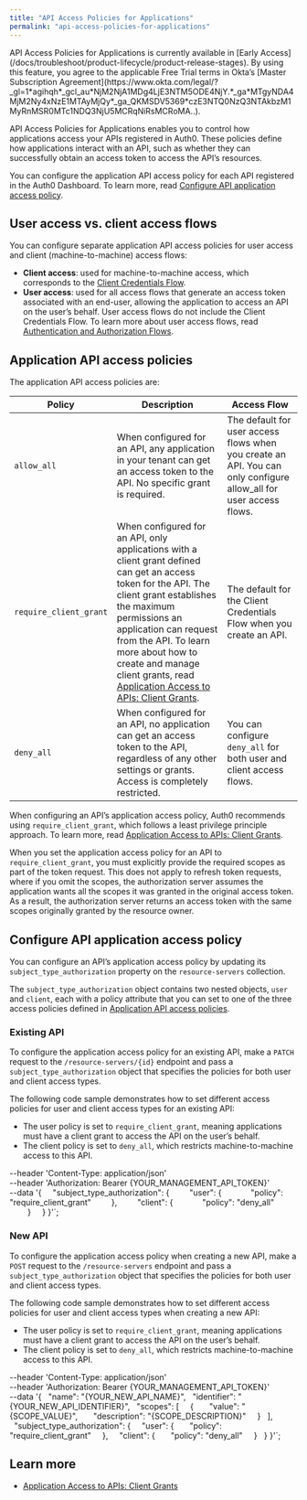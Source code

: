 ```yaml
---
title: "API Access Policies for Applications"
permalink: "api-access-policies-for-applications"
---
```



<Callout icon="file-lines" color="#0EA5E9" iconType="regular">
API Access Policies for Applications is currently available in [Early Access](/docs/troubleshoot/product-lifecycle/product-release-stages). By using this feature, you agree to the applicable Free Trial terms in Okta’s [Master Subscription Agreement](https://www.okta.com/legal/?_gl=1*agihqh*_gcl_au*NjM2NjA1MDg4LjE3NTM5ODE4NjY.*_ga*MTgyNDA4MjM2Ny4xNzE1MTAyMjQy*_ga_QKMSDV5369*czE3NTQ0NzQ3NTAkbzM1MyRnMSR0MTc1NDQ3NjU5MCRqNiRsMCRoMA..).
</Callout>

API Access Policies for Applications enables you to control how applications access your APIs registered in Auth0. These policies define how applications interact with an API, such as whether they can successfully obtain an access token to access the API’s resources.

You can configure the application API access policy for each API registered in the Auth0 Dashboard. To learn more, read [Configure API application access policy](#configure-api-application-access-policy).

## User access vs. client access flows

You can configure separate application API access policies for user access and client (machine-to-machine) access flows:

* **Client access**: used for machine-to-machine access, which corresponds to the [Client Credentials Flow](/docs/get-started/authentication-and-authorization-flow/client-credentials-flow).
* **User access**: used for all access flows that generate an access token associated with an end-user, allowing the application to access an API on the user’s behalf. User access flows do not include the Client Credentials Flow. To learn more about user access flows, read [Authentication and Authorization Flows](/docs/get-started/authentication-and-authorization-flow).

## Application API access policies

The application API access policies are:

<table class="table"><thead>
<tr>
<th><strong>Policy</strong></th>
<th><strong>Description</strong></th>
<th><strong>Access Flow</strong></th>
</tr>
</thead>
<tbody>
<tr>
<td><code>allow_all</code></td>
<td>When configured for an API, any application in your tenant can get an access token to the API. No specific grant is required.</td>
<td>The default for user access flows when you create an API. You can only configure allow_all for user access flows.</td>
</tr>
<tr>
<td><code>require_client_grant</code></td>
<td>When configured for an API, only applications with a client grant defined can get an access token for the API. The client grant establishes the maximum permissions an application can request from the API. To learn more about how to create and manage client grants, read <a href="/docs/get-started/applications/application-access-to-apis-client-grants">Application Access to APIs: Client Grants</a>.</td>
<td>The default for the Client Credentials Flow when you create an API.</td>
</tr>
<tr>
<td><code>deny_all</code></td>
<td>When configured for an API, no application can get an access token to the API, regardless of any other settings or grants. Access is completely restricted.</td>
<td>You can configure <code>deny_all</code> for both user and client access flows.</td>
</tr>
</tbody>
</table>

When configuring an API’s application access policy, Auth0 recommends using `require_client_grant`, which follows a least privilege principle approach. To learn more, read [Application Access to APIs: Client Grants](/docs/get-started/applications/application-access-to-apis-client-grants).

When you set the application access policy for an API to `require_client_grant`, you must explicitly provide the required scopes as part of the token request. This does not apply to refresh token requests, where if you omit the scopes, the authorization server assumes the application wants all the scopes it was granted in the original access token. As a result, the authorization server returns an access token with the same scopes originally granted by the resource owner.

## Configure API application access policy

You can configure an API’s application access policy by updating its `subject_type_authorization` property on the `resource-servers` collection.

The `subject_type_authorization` object contains two nested objects, `user` and `client`, each with a policy attribute that you can set to one of the three access policies defined in [Application API access policies](#application-api-access-policies).

### Existing API

To configure the application access policy for an existing API, make a `PATCH` request to the `/resource-servers/{id}` endpoint and pass a `subject_type_authorization` object that specifies the policies for both user and client access types.

The following code sample demonstrates how to set different access policies for user and client access types for an existing API:

* The user policy is set to `require_client_grant`, meaning applications must have a client grant to access the API on the user’s behalf.
* The client policy is set to `deny_all`, which restricts machine-to-machine access to this API.

--header 'Content-Type: application/json' \
--header 'Authorization: Bearer {YOUR_MANAGEMENT_API_TOKEN}' \
--data '{
    "subject_type_authorization": {
        "user": {
            "policy": "require_client_grant"
        },
        "client": {
            "policy": "deny_all"
        }
    }
}'`;

<AuthCodeBlock children={codeExample1} language="bash" />

### New API

To configure the application access policy when creating a new API, make a `POST` request to the `/resource-servers` endpoint and pass a `subject_type_authorization` object that specifies the policies for both user and client access types.

The following code sample demonstrates how to set different access policies for user and client access types when creating a new API:

* The user policy is set to `require_client_grant`, meaning applications must have a client grant to access the API on the user’s behalf.
* The client policy is set to `deny_all`, which restricts machine-to-machine access to this API.

--header 'Content-Type: application/json' \
--header 'Authorization: Bearer {YOUR_MANAGEMENT_API_TOKEN}' \
--data '{
  "name": "{YOUR_NEW_API_NAME}",
  "identifier": "{YOUR_NEW_API_IDENTIFIER}",
  "scopes": [
    {
      "value": "{SCOPE_VALUE}",
      "description": "{SCOPE_DESCRIPTION}"
    }
  ],
  "subject_type_authorization": {
    "user": {
      "policy": "require_client_grant"
    },
    "client": {
      "policy": "deny_all"
    }
  }
}'`;

<AuthCodeBlock children={codeExample2} language="bash" />

## Learn more

* [Application Access to APIs: Client Grants](/docs/get-started/applications/application-access-to-apis-client-grants)